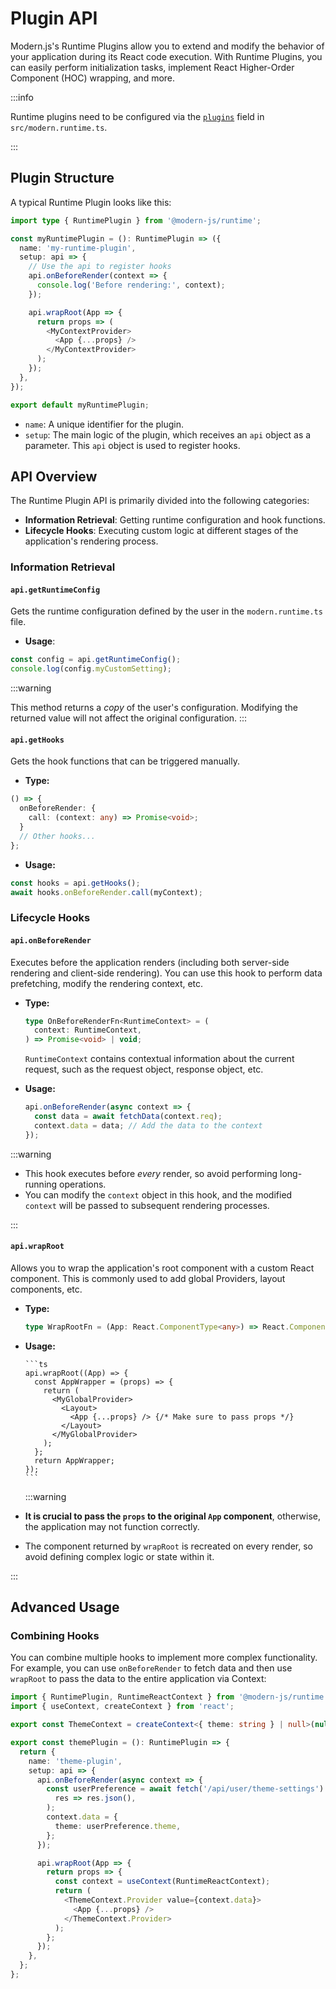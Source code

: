 # Plugin API

Modern.js's Runtime Plugins allow you to extend and modify the behavior of your application during its React code execution. With Runtime Plugins, you can easily perform initialization tasks, implement React Higher-Order Component (HOC) wrapping, and more.

:::info

Runtime plugins need to be configured via the [`plugins`](/configure/app/runtime/plugins) field in `src/modern.runtime.ts`.

:::

## Plugin Structure

A typical Runtime Plugin looks like this:

```ts
import type { RuntimePlugin } from '@modern-js/runtime';

const myRuntimePlugin = (): RuntimePlugin => ({
  name: 'my-runtime-plugin',
  setup: api => {
    // Use the api to register hooks
    api.onBeforeRender(context => {
      console.log('Before rendering:', context);
    });

    api.wrapRoot(App => {
      return props => (
        <MyContextProvider>
          <App {...props} />
        </MyContextProvider>
      );
    });
  },
});

export default myRuntimePlugin;
```

- `name`: A unique identifier for the plugin.
- `setup`: The main logic of the plugin, which receives an `api` object as a parameter. This `api` object is used to register hooks.

## API Overview

The Runtime Plugin API is primarily divided into the following categories:

- **Information Retrieval**: Getting runtime configuration and hook functions.
- **Lifecycle Hooks**: Executing custom logic at different stages of the application's rendering process.

### Information Retrieval

#### `api.getRuntimeConfig`

Gets the runtime configuration defined by the user in the `modern.runtime.ts` file.

- **Usage**:

```ts
const config = api.getRuntimeConfig();
console.log(config.myCustomSetting);
```

:::warning

This method returns a _copy_ of the user's configuration. Modifying the returned value will not affect the original configuration.
:::

#### `api.getHooks`

Gets the hook functions that can be triggered manually.

- **Type:**

```ts
() => {
  onBeforeRender: {
    call: (context: any) => Promise<void>;
  }
  // Other hooks...
};
```

- **Usage:**

```ts
const hooks = api.getHooks();
await hooks.onBeforeRender.call(myContext);
```

### Lifecycle Hooks

#### `api.onBeforeRender`

Executes before the application renders (including both server-side rendering and client-side rendering). You can use this hook to perform data prefetching, modify the rendering context, etc.

- **Type:**

  ```ts
  type OnBeforeRenderFn<RuntimeContext> = (
    context: RuntimeContext,
  ) => Promise<void> | void;
  ```

  `RuntimeContext` contains contextual information about the current request, such as the request object, response object, etc.

- **Usage:**

  ```ts
  api.onBeforeRender(async context => {
    const data = await fetchData(context.req);
    context.data = data; // Add the data to the context
  });
  ```

:::warning

- This hook executes before _every_ render, so avoid performing long-running operations.
- You can modify the `context` object in this hook, and the modified `context` will be passed to subsequent rendering processes.

:::

#### `api.wrapRoot`

Allows you to wrap the application's root component with a custom React component. This is commonly used to add global Providers, layout components, etc.

- **Type:**

  ```ts
  type WrapRootFn = (App: React.ComponentType<any>) => React.ComponentType<any>;
  ```

- **Usage:**

      ```ts
      api.wrapRoot((App) => {
        const AppWrapper = (props) => {
          return (
            <MyGlobalProvider>
              <Layout>
                <App {...props} /> {/* Make sure to pass props */}
              </Layout>
            </MyGlobalProvider>
          );
        };
        return AppWrapper;
      });
      ```

  :::warning

- **It is crucial to pass the `props` to the original `App` component**, otherwise, the application may not function correctly.
- The component returned by `wrapRoot` is recreated on every render, so avoid defining complex logic or state within it.

:::

## Advanced Usage

### Combining Hooks

You can combine multiple hooks to implement more complex functionality. For example, you can use `onBeforeRender` to fetch data and then use `wrapRoot` to pass the data to the entire application via Context:

```ts
import { RuntimePlugin, RuntimeReactContext } from '@modern-js/runtime';
import { useContext, createContext } from 'react';

export const ThemeContext = createContext<{ theme: string } | null>(null);

export const themePlugin = (): RuntimePlugin => {
  return {
    name: 'theme-plugin',
    setup: api => {
      api.onBeforeRender(async context => {
        const userPreference = await fetch('/api/user/theme-settings').then(
          res => res.json(),
        );
        context.data = {
          theme: userPreference.theme,
        };
      });

      api.wrapRoot(App => {
        return props => {
          const context = useContext(RuntimeReactContext);
          return (
            <ThemeContext.Provider value={context.data}>
              <App {...props} />
            </ThemeContext.Provider>
          );
        };
      });
    },
  };
};
```
